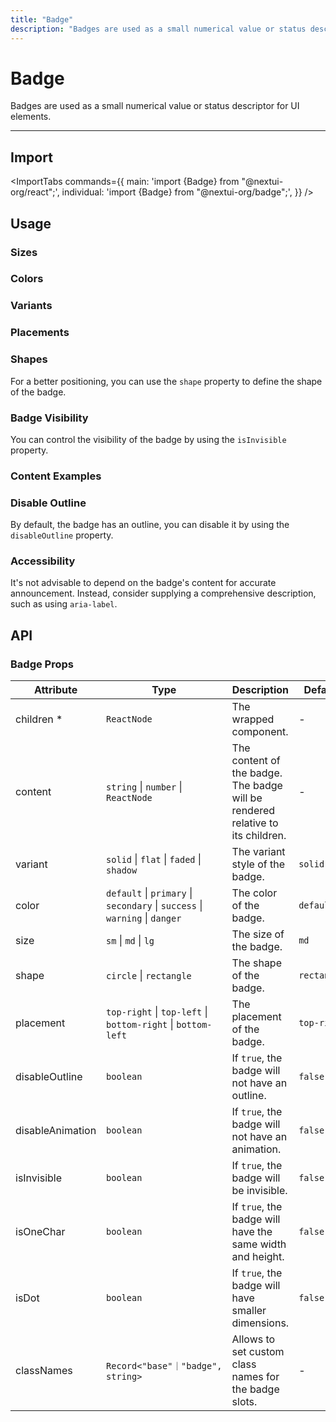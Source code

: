```yaml
---
title: "Badge"
description: "Badges are used as a small numerical value or status descriptor for UI elements."
---
```



# Badge

Badges are used as a small numerical value or status descriptor for UI elements.

<ComponentLinks component="badge" />

---

## Import

<ImportTabs
  commands={{
    main: 'import {Badge} from "@nextui-org/react";',
    individual: 'import {Badge} from "@nextui-org/badge";',
  }}
/>

## Usage

<CodeDemo title="Usage" files={badgeContent.usage} />

### Sizes

<CodeDemo title="Sizes" files={badgeContent.sizes} />

### Colors

<CodeDemo title="Colors" files={badgeContent.colors} />

### Variants

<CodeDemo title="Variants" files={badgeContent.variants} />

### Placements

<CodeDemo title="Placements" files={badgeContent.placements} />

### Shapes

For a better positioning, you can use the `shape` property to define the shape of the badge.

<CodeDemo title="Shapes" files={badgeContent.shapes} />

### Badge Visibility

You can control the visibility of the badge by using the `isInvisible` property.

<CodeDemo title="Badge visibility" files={badgeContent.visibility} />

### Content Examples

<CodeDemo title="Content examples" files={badgeContent.contentExamples} />

### Disable Outline

By default, the badge has an outline, you can disable it by using the `disableOutline` property.

<CodeDemo title="Disable outline" files={badgeContent.disableOutline} />

### Accessibility

It's not advisable to depend on the badge's content for accurate announcement.
Instead, consider supplying a comprehensive description, such as using `aria-label`.

<CodeDemo title="Accessibility" files={badgeContent.a11y} />

<Spacer y={4} />

## API

### Badge Props

| Attribute        | Type                                                                        | Description                                                                    | Default     |
| ---------------- | --------------------------------------------------------------------------- | ------------------------------------------------------------------------------ | ----------- |
| children \*      | `ReactNode`                                                                 | The wrapped component.                                                         | -           |
| content          | `string` \| `number` \| `ReactNode`                                         | The content of the badge. The badge will be rendered relative to its children. | -           |
| variant          | `solid` \| `flat` \| `faded` \| `shadow`                                    | The variant style of the badge.                                                | `solid`     |
| color            | `default` \| `primary` \| `secondary` \| `success` \| `warning` \| `danger` | The color of the badge.                                                        | `default`   |
| size             | `sm` \| `md` \| `lg`                                                        | The size of the badge.                                                         | `md`        |
| shape            | `circle` \| `rectangle`                                                     | The shape of the badge.                                                        | `rectangle` |
| placement        | `top-right` \| `top-left` \| `bottom-right` \| `bottom-left`                | The placement of the badge.                                                    | `top-right` |
| disableOutline   | `boolean`                                                                   | If `true`, the badge will not have an outline.                                 | `false`     |
| disableAnimation | `boolean`                                                                   | If `true`, the badge will not have an animation.                               | `false`     |
| isInvisible      | `boolean`                                                                   | If `true`, the badge will be invisible.                                        | `false`     |
| isOneChar        | `boolean`                                                                   | If `true`, the badge will have the same width and height.                      | `false`     |
| isDot            | `boolean`                                                                   | If `true`, the badge will have smaller dimensions.                             | `false`     |
| classNames       | `Record<"base"｜"badge", string>`                                           | Allows to set custom class names for the badge slots.                          | -           |
